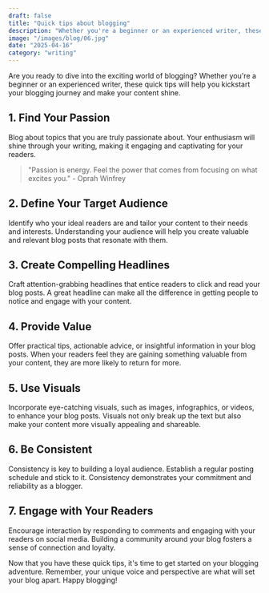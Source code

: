 ```yaml
---
draft: false
title: "Quick tips about blogging"
description: "Whether you're a beginner or an experienced writer, these quick tips will help you kickstart your blogging journey"
image: "/images/blog/06.jpg"
date: "2025-04-16"
category: "writing"
---
```


Are you ready to dive into the exciting world of blogging? Whether you're a beginner or an experienced writer, these quick tips will help you kickstart your blogging journey and make your content shine.

## 1. Find Your Passion
Blog about topics that you are truly passionate about. Your enthusiasm will shine through your writing, making it engaging and captivating for your readers.

> "Passion is energy. Feel the power that comes from focusing on what excites you." - Oprah Winfrey

## 2. Define Your Target Audience
Identify who your ideal readers are and tailor your content to their needs and interests. Understanding your audience will help you create valuable and relevant blog posts that resonate with them.

## 3. Create Compelling Headlines
Craft attention-grabbing headlines that entice readers to click and read your blog posts. A great headline can make all the difference in getting people to notice and engage with your content.

## 4. Provide Value
Offer practical tips, actionable advice, or insightful information in your blog posts. When your readers feel they are gaining something valuable from your content, they are more likely to return for more.

## 5. Use Visuals
Incorporate eye-catching visuals, such as images, infographics, or videos, to enhance your blog posts. Visuals not only break up the text but also make your content more visually appealing and shareable.

## 6. Be Consistent
Consistency is key to building a loyal audience. Establish a regular posting schedule and stick to it. Consistency demonstrates your commitment and reliability as a blogger.

## 7. Engage with Your Readers
Encourage interaction by responding to comments and engaging with your readers on social media. Building a community around your blog fosters a sense of connection and loyalty.

Now that you have these quick tips, it's time to get started on your blogging adventure. Remember, your unique voice and perspective are what will set your blog apart. Happy blogging!